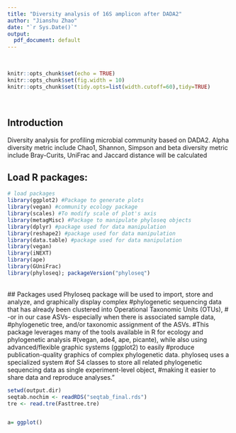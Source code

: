 ```yaml
---
title: "Diversity analysis of 16S amplicon after DADA2"
author: "Jianshu Zhao"
date: "`r Sys.Date()`"
output: 
  pdf_document: default
---
```


<br>

```r
knitr::opts_chunk$set(echo = TRUE)
knitr::opts_chunk$set(fig.width = 10)
knitr::opts_chunk$set(tidy.opts=list(width.cutoff=60),tidy=TRUE)
```


<br>

## Introduction
Diversity analysis for profiling microbial community based on DADA2. Alpha diversity metric include Chao1, Shannon, Simpson and beta diversity metric include Bray-Curits, UniFrac and Jaccard distance will be calculated
<br>

## Load R packages:  
```r

# load packages
library(ggplot2) #Package to generate plots
library(vegan) #community ecology package
library(scales) #To modify scale of plot's axis
library(metagMisc) #Package to manipulate phyloseq objects
library(dplyr) #package used for data manipulation 
library(reshape2) #package used for data manipulation 
library(data.table) #package used for data manipulation 
library(vegan)
library(iNEXT)
library(ape)
library(GUniFrac)
library(phyloseq); packageVersion("phyloseq")
```

<br>
## Packages used
Phyloseq package will be used to import, store and analyze, and graphically display complex
#phylogenetic sequencing data that has already been clustered into Operational Taxonomic Units (OTUs),
# -or in our case ASVs- especially when there is associated sample data, 
#phylogenetic tree, and/or taxonomic assignment of the ASVs. 
#This package leverages many of the tools available in R for ecology and phylogenetic analysis
#(vegan, ade4, ape, picante), while also using advanced/flexible graphic systems (ggplot2) to easily
#produce publication-quality graphics of complex phylogenetic data. phyloseq uses a specialized system
#of S4 classes to store all related phylogenetic sequencing data as single experiment-level object,
#making it easier to share data and reproduce analyses." 
<br>


```r
setwd(output.dir)
seqtab.nochim <- readRDS("seqtab_final.rds")
tre <- read.tre(Fasttree.tre)



```


```r
a= ggplot()
```
